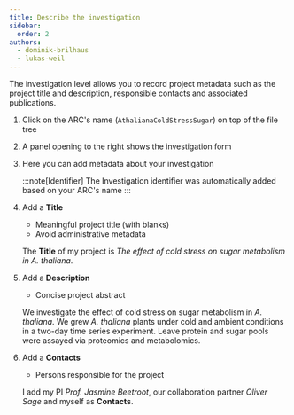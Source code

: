 ```yaml
---
title: Describe the investigation
sidebar:
  order: 2
authors:
  - dominik-brilhaus
  - lukas-weil
---
```



The investigation level allows you to record project metadata such as the project title and description, responsible contacts and associated publications.

<Card icon="pen" title="ARCitect">

<Steps>

1. Click on the ARC's name (`AthalianaColdStressSugar`) on top of the file tree
2. A panel opening to the right shows the investigation form
3. Here you can add metadata about your investigation

    :::note[Identifier]
    The Investigation identifier was automatically added based on your ARC's name
    :::

4. Add a **Title**

    - Meaningful project title (with blanks)
    - Avoid administrative metadata

    <ViolaSays>

    The **Title** of my project is _The effect of cold stress on sugar metabolism in *A. thaliana*_.

    </ViolaSays>

4. Add a **Description**

    - Concise project abstract 

    <ViolaSays>

    We investigate the effect of cold stress on sugar metabolism in *A. thaliana*. We grew *A. thaliana* plants under cold and ambient conditions in a two-day time series experiment. Leave protein and sugar pools were assayed via proteomics and metabolomics.

    </ViolaSays>

4. Add a **Contacts**

    - Persons responsible for the project 

    <ViolaSays>

    I add my PI *Prof. Jasmine Beetroot*, our collaboration partner *Oliver Sage* and myself as **Contacts**.

    </ViolaSays>

</Steps>

</Card>


